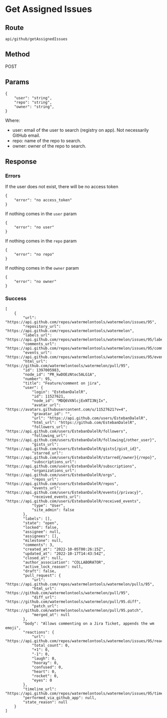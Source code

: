 # Get Assigned Issues

## Route

```
api/github/getAssignedIssues
```

## Method

POST

## Params

```
{
    "user": "string",
    "repo": "string",
    "owner": "string",
}
```

Where:

- user: email of the user to search (registry on app). Not necessarily GitHub email.
- repo: name of the repo to search.
- owner: owner of the repo to search.

## Response

### Errors

If the user does not exist, there will be no access token

```
{
    "error": "no access_token"
}
```

If nothing comes in the `user` param

```
{
    "error": "no user"
}
```

If nothing comes in the `repo` param

```
{
    "error": "no repo"
}
```

If nothing comes in the `owner` param

```
{
    "error": "no owner"
}
```

### Success

```
[
    {
        "url": "https://api.github.com/repos/watermelontools/watermelon/issues/95",
        "repository_url": "https://api.github.com/repos/watermelontools/watermelon",
        "labels_url": "https://api.github.com/repos/watermelontools/watermelon/issues/95/labels{/name}",
        "comments_url": "https://api.github.com/repos/watermelontools/watermelon/issues/95/comments",
        "events_url": "https://api.github.com/repos/watermelontools/watermelon/issues/95/events",
        "html_url": "https://github.com/watermelontools/watermelon/pull/95",
        "id": 1397005983,
        "node_id": "PR_kwDOEzNtoc5ALG1A",
        "number": 95,
        "title": "Feature/comment on jira",
        "user": {
            "login": "EstebanDalelR",
            "id": 11527621,
            "node_id": "MDQ6VXNlcjExNTI3NjIx",
            "avatar_url": "https://avatars.githubusercontent.com/u/11527621?v=4",
            "gravatar_id": "",
            "url": "https://api.github.com/users/EstebanDalelR",
            "html_url": "https://github.com/EstebanDalelR",
            "followers_url": "https://api.github.com/users/EstebanDalelR/followers",
            "following_url": "https://api.github.com/users/EstebanDalelR/following{/other_user}",
            "gists_url": "https://api.github.com/users/EstebanDalelR/gists{/gist_id}",
            "starred_url": "https://api.github.com/users/EstebanDalelR/starred{/owner}{/repo}",
            "subscriptions_url": "https://api.github.com/users/EstebanDalelR/subscriptions",
            "organizations_url": "https://api.github.com/users/EstebanDalelR/orgs",
            "repos_url": "https://api.github.com/users/EstebanDalelR/repos",
            "events_url": "https://api.github.com/users/EstebanDalelR/events{/privacy}",
            "received_events_url": "https://api.github.com/users/EstebanDalelR/received_events",
            "type": "User",
            "site_admin": false
        },
        "labels": [],
        "state": "open",
        "locked": false,
        "assignee": null,
        "assignees": [],
        "milestone": null,
        "comments": 3,
        "created_at": "2022-10-05T00:26:15Z",
        "updated_at": "2022-10-17T14:43:54Z",
        "closed_at": null,
        "author_association": "COLLABORATOR",
        "active_lock_reason": null,
        "draft": false,
        "pull_request": {
            "url": "https://api.github.com/repos/watermelontools/watermelon/pulls/95",
            "html_url": "https://github.com/watermelontools/watermelon/pull/95",
            "diff_url": "https://github.com/watermelontools/watermelon/pull/95.diff",
            "patch_url": "https://github.com/watermelontools/watermelon/pull/95.patch",
            "merged_at": null
        },
        "body": "Allows commenting on a Jira Ticket, appends the wm emoji",
        "reactions": {
            "url": "https://api.github.com/repos/watermelontools/watermelon/issues/95/reactions",
            "total_count": 0,
            "+1": 0,
            "-1": 0,
            "laugh": 0,
            "hooray": 0,
            "confused": 0,
            "heart": 0,
            "rocket": 0,
            "eyes": 0
        },
        "timeline_url": "https://api.github.com/repos/watermelontools/watermelon/issues/95/timeline",
        "performed_via_github_app": null,
        "state_reason": null
    }
]
```
